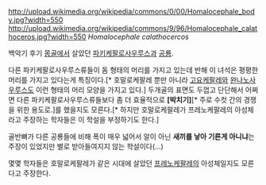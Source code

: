 http://upload.wikimedia.org/wikipedia/commons/0/00/Homalocephale_body.jpg?width=550
http://upload.wikimedia.org/wikipedia/commons/9/96/Homalocephale_calathoceros.jpg?width=550
''Homalocephale calathocercos''

백악기 후기 [[몽골]]에서 살았던 [[파키케팔로사우루스]]과 [[공룡]].

다른 파키케팔로사우루스류들이 돔 형태의 머리를 가지고 있는데 반해 이 녀석은 평평한 머리를 가지고 있다는게 특징이다.[* 호말로케팔레 뿐만 아니라 [[고요케팔레]]와 [[완나노사우루스]]도 이런 형태의 머리 모양을 가지고 있다.] 두개골의 표면도 두껍고 단단해서 어쩌면 다른 파키케팔로사우루스류들보다 좀 더 효율적으로 '''[박치기]'''[* 주로 수컷 간의 경쟁을 위한 용도로.]를 했을지도 모른다.[* 하지만 호말로케팔레가 프레노케팔레의 아성체라고 주장하는 학자들은 이 학설을 부정하기도 한다.]

골반뼈가 다른 공룡들에 비해 폭이 매우 넓어서 알이 아닌 '''새끼를 낳아 기른게 아니냐'''는 주장이 있었지만 별로 받아들여지지 않는 학설이다(...)

몇몇 학자들은 호말로케팔레가 같은 시대에 살았던 [[프레노케팔레]]의 아성체일지도 모른다고 주장한다.


